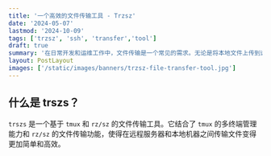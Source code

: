 ```yaml
---
title: '一个高效的文件传输工具 - Trzsz'
date: '2024-05-07'
lastmod: '2024-10-09'
tags: ['trzsz', 'ssh', 'transfer','tool']
draft: true
summary: '在日常开发和运维工作中，文件传输是一个常见的需求。无论是将本地文件上传到远程服务器，还是从服务器下载文件到本地，传统的工具如 `scp` 和 `rsync` 虽然功能强大，但在某些场景下可能不够便捷。借助 trszs ，它可以帮助你更轻松地完成文件传输任务。'
layout: PostLayout
images: ['/static/images/banners/trzsz-file-transfer-tool.jpg']
---
```


## 什么是 trszs？

`trszs` 是一个基于 `tmux` 和 `rz/sz` 的文件传输工具。它结合了 `tmux` 的多终端管理能力和 `rz/sz` 的文件传输功能，使得在远程服务器和本地机器之间传输文件变得更加简单和高效。